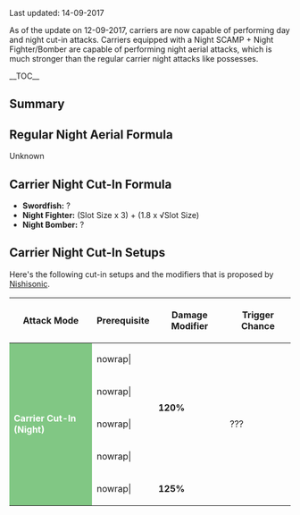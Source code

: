 Last updated: 14-09-2017

As of the update on 12-09-2017, carriers are now capable of performing day and night cut-in attacks. Carriers equipped with a Night SCAMP + Night Fighter/Bomber are capable of performing night aerial attacks, which is much stronger than the regular carrier night attacks like {{ShipLink|Graf Zeppelin|Graf}} possesses.

__TOC__

==Summary==


{{Clear}}
==Regular Night Aerial Formula==
Unknown

{{Clear}}
==Carrier Night Cut-In Formula==
* '''Swordfish:''' ?
* '''Night Fighter:''' (Slot Size x 3) + (1.8 x √Slot Size)
* '''Night Bomber:''' ?

{{Clear}}
==Carrier Night Cut-In Setups==
Here's the following cut-in setups and the modifiers that is proposed by [https://twitter.com/Nishisonic/status/908291817224814593 Nishisonic].
{| class="article-table"
|-
!Attack Mode
!Prerequisite
!Damage Modifier
!Trigger Chance
|-
|style="background-color:#81C784;" rowspan="5"|<font color="#FFF">'''Carrier Cut-In (Night)'''</font>
|nowrap|{{EquipmentLink|F6F-3N|icon=x}}{{EquipmentLink|Swordfish|icon=x}}{{EquipmentLink|Swordfish|icon=x}}
|rowspan="4"|'''120%'''
|rowspan="5"|???
|-
|nowrap|{{EquipmentLink|F6F-3N|icon=x}}{{EquipmentLink|F6F-3N|icon=x}}{{EquipmentLink|Swordfish|icon=x}}
|-
|nowrap|{{EquipmentLink|F6F-3N|icon=x}}{{EquipmentLink|TBM-3D|icon=x}}{{EquipmentLink|Swordfish|icon=x}}
|-
|nowrap|{{EquipmentLink|F6F-3N|icon=x}}{{EquipmentLink|TBM-3D|icon=x}}
|-
|nowrap|{{EquipmentLink|F6F-3N|icon=x}}{{EquipmentLink|F6F-3N|icon=x}}{{EquipmentLink|TBM-3D|icon=x}}
|'''125%'''
|}

{{Clear}}